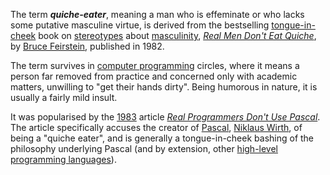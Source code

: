 The term '''''quiche-eater''''', meaning a man who is effeminate or who lacks some putative masculine virtue, is derived from the bestselling [[tongue-in-cheek]] book on [[stereotype]]s about [[masculinity]], ''[[Real Men Don't Eat Quiche]]'', by [[Bruce Feirstein]], published in 1982.

The term survives in [[computer programming]] circles, where it means a person far removed from practice and concerned only with academic matters, unwilling to "get their hands dirty". Being humorous in nature, it is usually a fairly mild insult.

It was popularised by the [[1983]] article ''[[Real Programmers Don't Use Pascal]]''.  The article specifically accuses the creator of [[Pascal programming language|Pascal]], [[Niklaus Wirth]], of being a "quiche eater", and is generally a tongue-in-cheek bashing of the philosophy underlying Pascal (and by extension, other [[high-level programming language]]s).

{{Uncategorized|September 2006}}